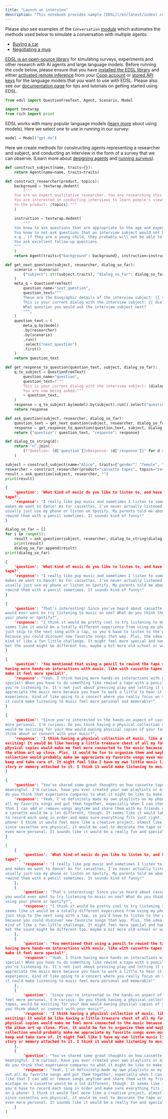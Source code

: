 ```yaml
---
title: "Launch an interview"
description: "This notebook provides sample [EDSL](/en/latest/index) code for simulating qualitative research interviews. In a series of steps we construct an AI agent representing a qualitative researcher and launch an interview with specified topics and interview subjects."
---
```


Please also see examples of the `Conversation` [module](https://github.com/expectedparrot/edsl/tree/main/edsl/conversation) which automates the methods used below to simulate a conversation with multiple agents:

- [Buying a car](https://github.com/expectedparrot/edsl/blob/main/edsl/conversation/car_buying.py)
- [Negotiating a mug](https://github.com/expectedparrot/edsl/blob/main/edsl/conversation/mug_negotiation.py)

[EDSL is an open-source library](https://github.com/expectedparrot/edsl) for simulating surveys, experiments and other research with AI agents and large language models. Before running the code below, please ensure that you have [installed the EDSL library](/en/latest/installation) and either [activated remote inference](/en/latest/remote_inference) from your [Coop account](/en/latest/coop) or [stored API keys](/en/latest/api_keys) for the language models that you want to use with EDSL. Please also see our [documentation page](/en/latest/index) for tips and tutorials on getting started using EDSL.

```python
from edsl import QuestionFreeText, Agent, Scenario, Model

import textwrap
from rich import print
```

EDSL works with many popular language models ([learn more](/en/latest/language_models) about using models). Here we select one to use in running in our survey:

```python
model = Model("gpt-4o")
```

Here we create methods for constructing agents representing a researcher and subject, and conducting an interview in the form of a survey that we can observe. (Learn more about [designing agents](/en/latest/agents) and [running surveys](/en/latest/surveys)).

```python expandable
def construct_subject(name, traits={}):
    return Agent(name=name, traits=traits)

def construct_researcher(product, topics):
    background = textwrap.dedent(
        f"""
    You are an expert qualitative researcher. You are researching this product: {product}.
    You are interested in conducting interviews to learn people's views on the following topics relating
    to the product: {topics}."""
    )

    instruction = textwrap.dedent(
        """
    You know to ask questions that are appropriate to the age and experience of an interview subject.
    You know to not ask questions that an interview subject would not be able to answer,
    e.g., if they are a young child, they probably will not be able to answer many questions about prices.
    You ask excellent follow-up questions.
    """
    )
    return Agent(traits={"background": background}, instruction=instruction)

def get_next_question(subject, researcher, dialog_so_far):
    scenario = Scenario(
        {"subject": str(subject.traits), "dialog_so_far": dialog_so_far}
    )
    meta_q = QuestionFreeText(
        question_name="next_question",
        question_text="""
        These are the biographic details of the interview subject: {{ subject }}
        This is your current dialog with the interview subject: {{ dialog_so_far }}
        What question you would ask the interview subject next?
        """,
    )
    question_text = (
        meta_q.by(model)
        .by(researcher)
        .by(scenario)
        .run()
        .select("next_question")
        .first()
    )
    return question_text

def get_response_to_question(question_text, subject, dialog_so_far):
    q_to_subject = QuestionFreeText(
        question_name="question",
        question_text=f"""
        This is your current dialog with the interview subject: {dialog_so_far}.
        You are now being asked:"""
        + question_text,
    )
    response = q_to_subject.by(model).by(subject).run().select("question").first()
    return response

def ask_question(subject, researcher, dialog_so_far):
    question_text = get_next_question(subject, researcher, dialog_so_far)
    response = get_response_to_question(question_text, subject, dialog_so_far)
    return {"question": question_text, "response": response}

def dialog_to_string(d):
    return "n".join(
        [f"Question: {d['question']}nResponse: {d['response']}" for d in d]
    )
```

```python
subject = construct_subject(name="Alice", traits={"gender": "female", "age": 12})
researcher = construct_researcher(product="cassette tapes", topics="technology, music")
result = ask_question(subject, researcher, "")
print(result)
```

```json
{
    'question': 'What kind of music do you like to listen to, and have you ever listened to it on a cassette
tape?',
    'response': "I really like pop music and sometimes I listen to some cool indie stuff too. I think it's fun and
makes me want to dance! As for cassettes, I've never actually listened to music on a cassette tape before. I
usually just use my phone or listen on Spotify. My parents told me about cassettes, though, and how they had to
rewind them with a pencil sometimes. It sounds kind of funny!"
}
```

```python
dialog_so_far = []
for i in range(5):
    result = ask_question(subject, researcher, dialog_to_string(dialog_so_far))
    print(result)
    dialog_so_far.append(result)
print(dialog_so_far)
```

```json
{
    'question': 'What kind of music do you like to listen to, and have you ever listened to it on a cassette
tape?',
    'response': "I really like pop music and sometimes I listen to some cool indie stuff too. I think it's fun and
makes me want to dance! As for cassettes, I've never actually listened to music on a cassette tape before. I
usually just use my phone or listen on Spotify. My parents told me about cassettes, though, and how they had to
rewind them with a pencil sometimes. It sounds kind of funny!"
}
```

```json
{
    'question': "That's interesting! Since you've heard about cassette tapes from your parents, do you think you
would ever want to try listening to music on one? What do you think the experience might be like compared to using
your phone or Spotify?",
    'response': "I think it would be pretty cool to try listening to music on a cassette tape at least once! It
seems like it would be a totally different experience from using my phone or Spotify. With a cassette, you can't
just skip to the next song with a tap, so you'd have to listen to the whole album or mix, which might be fun
because you could discover new favorite songs that way. Plus, the idea of using a pencil to rewind the tape sounds
kind of like a fun little challenge. It might feel more special and hands-on compared to just tapping a screen. I
bet the sound might be different too, maybe a bit more old-school or warm, which could be interesting to hear!"
}
```

```json
{
    'question': 'You mentioned that using a pencil to rewind the tape sounds like a fun challenge. Do you think
having more hands-on interactions with music, like with cassette tapes, could change the way you enjoy music or
make it feel more special?',
    'response': "Yeah, I think having more hands-on interactions with music could definitely make it feel more
special! When you have to do something like rewind a tape with a pencil, it makes you pay more attention to what
you're listening to. It's not just about pressing play and letting it go in the background. Plus, it might make you
appreciate the music more because you have to work a little to hear it. It sounds like it would be more of an
experience, kind of like going to a concert where you really focus on the music and enjoy every part of it. I think
it could make listening to music feel more personal and memorable!"
}
```

```json
{
    'question': "Since you're interested in the hands-on aspect of cassette tapes and how it might make music feel
more personal, I'm curious: Do you think having a physical collection of music, like a bunch of cassette tapes,
would be exciting for you? How would owning physical copies of your favorite albums or songs change the way you
think about or connect with your music?",
    'response': 'I think having a physical collection of music, like a bunch of cassette tapes, would be super
exciting! It would be like having a little treasure chest of all my favorite songs and albums. I think owning
physical copies would make me feel more connected to the music because I could actually hold it in my hands and see
the album art up close. Plus, it would be fun to organize them and maybe even show them off to my friends. Having a
collection would probably make me appreciate my favorite songs even more because it would be something I chose to
keep and take care of. It might feel like I have my own little music library, and each tape could have its own
story or memory attached to it. I think it would make listening to music feel more special and meaningful!'
}
```

```json
{
    'question': "You've shared some great thoughts on how cassette tapes could make music more personal and
meaningful. I'm curious, have you ever created your own playlists or mixtapes on your phone or Spotify? If so, how
do you think that experience compares to what it might be like to make a mixtape on a cassette?",
    'response': "Yeah, I've definitely made my own playlists on my phone and Spotify! It's really fun to pick out
all my favorite songs and put them together, especially when I can choose a theme or mood for the playlist. I like
that I can add or remove songs anytime and share them with my friends really easily.nnI think making a mixtape on
a cassette would be a lot different, though. It seems like it would take more time and planning because you'd have
to record each song in order and make sure everything fits just right. You can't just drag and drop like on a
phone! I think it would feel more like a creative project, almost like making a custom gift for someone. Plus,
since cassettes are physical, it would be cool to decorate the tape or case with drawings or stickers to make it
even more personal. It sounds like it would be a really fun and special way to share music with someone!"
}
```

```json expandable
[
    {
        'question': 'What kind of music do you like to listen to, and have you ever listened to it on a cassette
tape?',
        'response': "I really like pop music and sometimes I listen to some cool indie stuff too. I think it's fun
and makes me want to dance! As for cassettes, I've never actually listened to music on a cassette tape before. I
usually just use my phone or listen on Spotify. My parents told me about cassettes, though, and how they had to
rewind them with a pencil sometimes. It sounds kind of funny!"
    },
    {
        'question': "That's interesting! Since you've heard about cassette tapes from your parents, do you think
you would ever want to try listening to music on one? What do you think the experience might be like compared to
using your phone or Spotify?",
        'response': "I think it would be pretty cool to try listening to music on a cassette tape at least once! It
seems like it would be a totally different experience from using my phone or Spotify. With a cassette, you can't
just skip to the next song with a tap, so you'd have to listen to the whole album or mix, which might be fun
because you could discover new favorite songs that way. Plus, the idea of using a pencil to rewind the tape sounds
kind of like a fun little challenge. It might feel more special and hands-on compared to just tapping a screen. I
bet the sound might be different too, maybe a bit more old-school or warm, which could be interesting to hear!"
    },
    {
        'question': 'You mentioned that using a pencil to rewind the tape sounds like a fun challenge. Do you think
having more hands-on interactions with music, like with cassette tapes, could change the way you enjoy music or
make it feel more special?',
        'response': "Yeah, I think having more hands-on interactions with music could definitely make it feel more
special! When you have to do something like rewind a tape with a pencil, it makes you pay more attention to what
you're listening to. It's not just about pressing play and letting it go in the background. Plus, it might make you
appreciate the music more because you have to work a little to hear it. It sounds like it would be more of an
experience, kind of like going to a concert where you really focus on the music and enjoy every part of it. I think
it could make listening to music feel more personal and memorable!"
    },
    {
        'question': "Since you're interested in the hands-on aspect of cassette tapes and how it might make music
feel more personal, I'm curious: Do you think having a physical collection of music, like a bunch of cassette
tapes, would be exciting for you? How would owning physical copies of your favorite albums or songs change the way
you think about or connect with your music?",
        'response': 'I think having a physical collection of music, like a bunch of cassette tapes, would be super
exciting! It would be like having a little treasure chest of all my favorite songs and albums. I think owning
physical copies would make me feel more connected to the music because I could actually hold it in my hands and see
the album art up close. Plus, it would be fun to organize them and maybe even show them off to my friends. Having a
collection would probably make me appreciate my favorite songs even more because it would be something I chose to
keep and take care of. It might feel like I have my own little music library, and each tape could have its own
story or memory attached to it. I think it would make listening to music feel more special and meaningful!'
    },
    {
        'question': "You've shared some great thoughts on how cassette tapes could make music more personal and
meaningful. I'm curious, have you ever created your own playlists or mixtapes on your phone or Spotify? If so, how
do you think that experience compares to what it might be like to make a mixtape on a cassette?",
        'response': "Yeah, I've definitely made my own playlists on my phone and Spotify! It's really fun to pick
out all my favorite songs and put them together, especially when I can choose a theme or mood for the playlist. I
like that I can add or remove songs anytime and share them with my friends really easily.nnI think making a
mixtape on a cassette would be a lot different, though. It seems like it would take more time and planning because
you'd have to record each song in order and make sure everything fits just right. You can't just drag and drop like
on a phone! I think it would feel more like a creative project, almost like making a custom gift for someone. Plus,
since cassettes are physical, it would be cool to decorate the tape or case with drawings or stickers to make it
even more personal. It sounds like it would be a really fun and special way to share music with someone!"
    }
]
```
